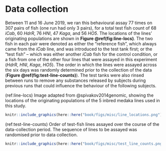 # Data collection

Between 11 and 16 June 2019, we ran this behavioural assay 77 times on 307 pairs of fish (one run had only 3 pairs), for a total test fish count of 68 *iCab*, 60 *HdrR*, 76 *HNI*, 47 *Kaga*, and 56 *HO5*. The locations of the lines' originating populations are shown in **Figure \@ref(fig:line-locs)**. The two fish in each pair were denoted as either the "reference fish", which always came from the *iCab* line, and was introduced to the test tank first; or the "test fish" – which was either another *iCab* fish for the control condition, or a fish from one of the other four lines that were assayed in this experiment (*HdrR*, *HNI*, *Kaga*, *HO5*). The order in which the lines were assayed across the six days was randomly determined prior to the collection of the data (**Figure \@ref(fig:test-line-counts)**). The test tanks were also rinsed between runs to remove any substances released by subjects during previous runs that could influence the behaviour of the following subjects.

(ref:line-locs) Image adapted from @spivakov2014genomic, showing the locations of the originating populations of the 5 inbred medaka lines used in this study.

```r
knitr::include_graphics(here::here("book/figs/misc/line_locations.png"))
```

(ref:test-line-counts) Order of test-fish lines assayed over the course of the data-collection period. The sequence of lines to be assayed was randomised prior to data collection.

```r
knitr::include_graphics(here::here("book/figs/misc/test_line_counts.png"))
```

